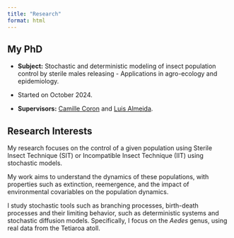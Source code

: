 ```yaml
---
title: "Research"
format: html
---
```


## My PhD
* **Subject:** Stochastic and deterministic modeling of insect population control by sterile males releasing - Applications in agro-ecology and epidemiology.

* Started on October 2024.

* **Supervisors:** [Camille Coron](https://camillecoron.github.io/) and [Luis Almeida](https://www.ljll.fr/~almeida/).

## Research Interests
My research focuses on the control of a given population using Sterile Insect Technique (SIT) or Incompatible Insect Technique (IIT) using stochastic models.

My work aims to understand the dynamics of these populations, with properties such as extinction, reemergence, and the impact of environmental covariables on the population dynamics.

I study stochastic tools such as branching processes, birth-death processes and their limiting behavior, such as deterministic systems and stochastic diffusion models. Specifically, I focus on the *Aedes* genus, using real data from the Tetiaroa atoll.
